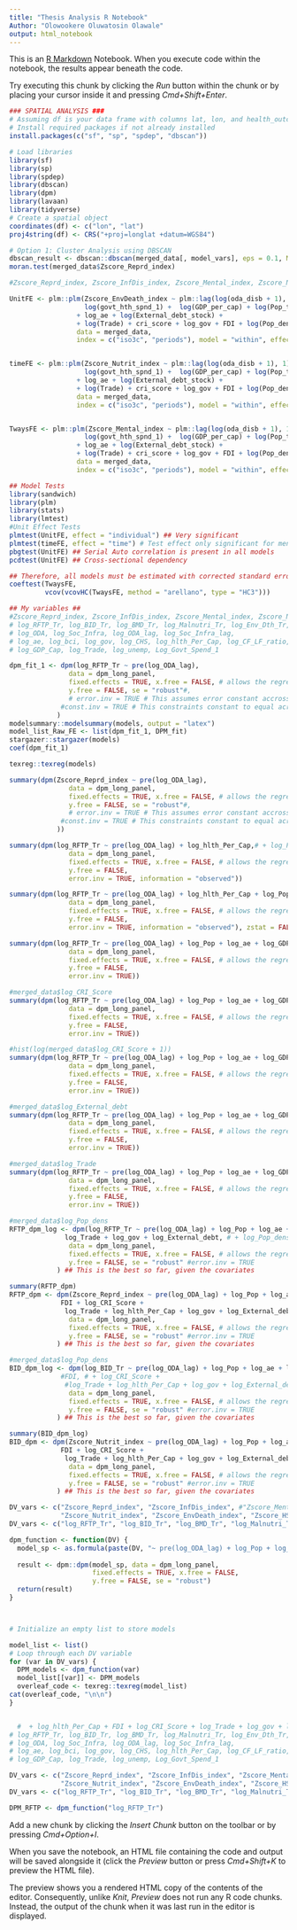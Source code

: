 ```yaml
---
title: "Thesis Analysis R Notebook"
Author: "Olowookere Oluwatosin Olawale"
output: html_notebook
---
```


This is an [R Markdown](http://rmarkdown.rstudio.com) Notebook. When you execute code within the notebook, the results appear beneath the code. 

Try executing this chunk by clicking the *Run* button within the chunk or by placing your cursor inside it and pressing *Cmd+Shift+Enter*. 

```r
### SPATIAL ANALYSIS ###
# Assuming df is your data frame with columns lat, lon, and health_outcome
# Install required packages if not already installed
install.packages(c("sf", "sp", "spdep", "dbscan"))

# Load libraries
library(sf)
library(sp)
library(spdep)
library(dbscan)
library(dpm)
library(lavaan)
library(tidyverse)
# Create a spatial object
coordinates(df) <- c("lon", "lat")
proj4string(df) <- CRS("+proj=longlat +datum=WGS84")

# Option 1: Cluster Analysis using DBSCAN
dbscan_result <- dbscan::dbscan(merged_data[, model_vars], eps = 0.1, MinPts = 5)
moran.test(merged_data$Zscore_Reprd_index)

```


```r
#Zscore_Reprd_index, Zscore_InfDis_index, Zscore_Mental_index, Zscore_Nutrit_index, Zscore_EnvDeath_index, Zscore_HSCR_index 

UnitFE <- plm::plm(Zscore_EnvDeath_index ~ plm::lag(log(oda_disb + 1), 1) +
                   log(govt_hth_spnd_1) +  log(GDP_per_cap) + log(Pop_tot) 
                 + log_ae + log(External_debt_stock) +
                 + log(Trade) + cri_score + log_gov + FDI + log(Pop_densty) + time_var, 
                 data = merged_data, 
                 index = c("iso3c", "periods"), model = "within", effect = "individual")


timeFE <- plm::plm(Zscore_Nutrit_index ~ plm::lag(log(oda_disb + 1), 1) +
                   log(govt_hth_spnd_1) +  log(GDP_per_cap) + log(Pop_tot) 
                 + log_ae + log(External_debt_stock) +
                 + log(Trade) + cri_score + log_gov + FDI + log(Pop_densty), 
                 data = merged_data, 
                 index = c("iso3c", "periods"), model = "within", effect = "time")


TwaysFE <- plm::plm(Zscore_Mental_index ~ plm::lag(log(oda_disb + 1), 1) +
                   log(govt_hth_spnd_1) +  log(GDP_per_cap) + log(Pop_tot) 
                 + log_ae + log(External_debt_stock) +
                 + log(Trade) + cri_score + log_gov + FDI + log(Pop_densty), 
                 data = merged_data, 
                 index = c("iso3c", "periods"), model = "within", effect = "twoway")
```
```r
## Model Tests 
library(sandwich)
library(plm)
library(stats)
library(lmtest)
#Unit Effect Tests 
plmtest(UnitFE, effect = "individual") ## Very significant 
plmtest(timeFE, effect = "time") # Test effect only significant for mental burden at 5%
pbgtest(UnitFE) ## Serial Auto correlation is present in all models
pcdtest(UnitFE) ## Cross-sectional dependency

## Therefore, all models must be estimated with corrected standard error 
coeftest(TwaysFE, 
         vcov(vcovHC(TwaysFE, method = "arellano", type = "HC3")))

```


```r
## My variables ##
#Zscore_Reprd_index, Zscore_InfDis_index, Zscore_Mental_index, Zscore_Nutrit_index, Zscore_EnvDeath_index, Zscore_HSCR_index 
# log_RFTP_Tr, log_BID_Tr, log_BMD_Tr, log_Malnutri_Tr, log_Env_Dth_Tr, log_HSCR_Tr, 
# log_ODA, log_Soc_Infra, log_ODA_lag, log_Soc_Infra_lag, 
# log_ae, log_bci, log_gov, log_CHS, log_hlth_Per_Cap, log_CF_LF_ratio, log_CRI_Score, log_Pop, log_Pop_dens, log_External_debt,
# log_GDP_Cap, log_Trade, log_unemp, Log_Govt_Spend_1

dpm_fit_1 <- dpm(log_RFTP_Tr ~ pre(log_ODA_lag), 
               data = dpm_long_panel,
               fixed.effects = TRUE, x.free = FALSE, # allows the regression coefficient(s) for the ldv to vary over time.
               y.free = FALSE, se = "robust"#, 
               # error.inv = TRUE # This assumes error constant accross wave or homoscedasticity, set to false automatically
             #const.inv = TRUE # This constraints constant to equal across wave. Setting it to True addresses the cross-sectional dependency
            )
modelsummary::modelsummary(models, output = "latex")
model_list_Raw_FE <- list(dpm_fit_1, DPM_fit)
stargazer::stargazer(models)
coef(dpm_fit_1)

texreg::texreg(models)
```
```r
summary(dpm(Zscore_Reprd_index ~ pre(log_ODA_lag), 
               data = dpm_long_panel,
               fixed.effects = TRUE, x.free = FALSE, # allows the regression coefficient(s) for the ldv to vary over time.
               y.free = FALSE, se = "robust"#, 
               # error.inv = TRUE # This assumes error constant accross wave or homoscedasticity, set to false automatically
             #const.inv = TRUE # This constraints constant to equal across wave. Setting it to True addresses the cross-sectional dependency
            ))

```


```r
summary(dpm(log_RFTP_Tr ~ pre(log_ODA_lag) + log_hlth_Per_Cap,# + log_Pop, 
               data = dpm_long_panel,
               fixed.effects = TRUE, x.free = FALSE, # allows the regression coefficient(s) for the ldv to vary over time.
               y.free = FALSE, 
               error.inv = TRUE, information = "observed"))
```


```r
summary(dpm(log_RFTP_Tr ~ pre(log_ODA_lag) + log_hlth_Per_Cap + log_Pop + ae, 
               data = dpm_long_panel,
               fixed.effects = TRUE, x.free = FALSE, # allows the regression coefficient(s) for the ldv to vary over time.
               y.free = FALSE, 
               error.inv = TRUE, information = "observed"), zstat = FALSE, ci = TRUE)
```
```r

summary(dpm(log_RFTP_Tr ~ pre(log_ODA_lag) + log_Pop + log_ae + log_GDP_Cap + log_hlth_Per_Cap,# + log_gov, 
               data = dpm_long_panel,
               fixed.effects = TRUE, x.free = FALSE, # allows the regression coefficient(s) for the ldv to vary over time.
               y.free = FALSE, 
               error.inv = TRUE))

```
```r
#merged_data$log_CRI_Score
summary(dpm(log_RFTP_Tr ~ pre(log_ODA_lag) + log_Pop + log_ae + log_GDP_Cap + log_hlth_Per_Cap + FDI,# + log_gov, 
               data = dpm_long_panel,
               fixed.effects = TRUE, x.free = FALSE, # allows the regression coefficient(s) for the ldv to vary over time.
               y.free = FALSE, 
               error.inv = TRUE))
```
```r
#hist(log(merged_data$log_CRI_Score + 1))
summary(dpm(log_RFTP_Tr ~ pre(log_ODA_lag) + log_Pop + log_ae + log_GDP_Cap + log_hlth_Per_Cap + FDI + log_CRI_Score,
               data = dpm_long_panel,
               fixed.effects = TRUE, x.free = FALSE, # allows the regression coefficient(s) for the ldv to vary over time.
               y.free = FALSE, 
               error.inv = TRUE))

```
```r
#merged_data$log_External_debt
summary(dpm(log_RFTP_Tr ~ pre(log_ODA_lag) + log_Pop + log_ae + log_GDP_Cap + log_hlth_Per_Cap + FDI + log_CRI_Score + log_gov + log_External_debt,
               data = dpm_long_panel,
               fixed.effects = TRUE, x.free = FALSE, # allows the regression coefficient(s) for the ldv to vary over time.
               y.free = FALSE, 
               error.inv = TRUE))
```
```r
#merged_data$log_Trade
summary(dpm(log_RFTP_Tr ~ pre(log_ODA_lag) + log_Pop + log_ae + log_GDP_Cap + log_hlth_Per_Cap + FDI + log_CRI_Score + log_Trade + log_gov + log_External_debt,
               data = dpm_long_panel,
               fixed.effects = TRUE, x.free = FALSE, # allows the regression coefficient(s) for the ldv to vary over time.
               y.free = FALSE, 
               error.inv = TRUE))
```
```r
#merged_data$log_Pop_dens
RFTP_dpm_log <- dpm(log_RFTP_Tr ~ pre(log_ODA_lag) + log_Pop + log_ae + log_GDP_Cap + log_hlth_Per_Cap + FDI + log_CRI_Score + 
              log_Trade + log_gov + log_External_debt, # + log_Pop_dens,
               data = dpm_long_panel,
               fixed.effects = TRUE, x.free = FALSE, # allows the regression coefficient(s) for the ldv to vary over time.
               y.free = FALSE, se = "robust" #error.inv = TRUE
            ) ## This is the best so far, given the covariates

summary(RFTP_dpm)
RFTP_dpm <- dpm(Zscore_Reprd_index ~ pre(log_ODA_lag) + log_Pop + log_ae + log_GDP_Cap +  
             FDI + log_CRI_Score + 
              log_Trade + log_hlth_Per_Cap + log_gov + log_External_debt, # + log_Pop_dens,
               data = dpm_long_panel,
               fixed.effects = TRUE, x.free = FALSE, # allows the regression coefficient(s) for the ldv to vary over time.
               y.free = FALSE, se = "robust" #error.inv = TRUE
            ) ## This is the best so far, given the covariates

```
```r
#merged_data$log_Pop_dens
BID_dpm_log <- dpm(log_BID_Tr ~ pre(log_ODA_lag) + log_Pop + log_ae + log_GDP_Cap, #+  
             #FDI, # + log_CRI_Score + 
              #log_Trade + log_hlth_Per_Cap + log_gov + log_External_debt, # + log_Pop_dens,
               data = dpm_long_panel,
               fixed.effects = TRUE, x.free = FALSE, # allows the regression coefficient(s) for the ldv to vary over time.
               y.free = FALSE, se = "robust" #error.inv = TRUE
            ) ## This is the best so far, given the covariates

summary(BID_dpm_log)
BID_dpm <- dpm(Zscore_Nutrit_index ~ pre(log_ODA_lag) + log_Pop + log_ae + log_GDP_Cap +  
             FDI + log_CRI_Score + 
              log_Trade + log_hlth_Per_Cap + log_gov + log_External_debt, # + log_Pop_dens,
               data = dpm_long_panel,
               fixed.effects = TRUE, x.free = FALSE, # allows the regression coefficient(s) for the ldv to vary over time.
               y.free = FALSE, se = "robust" #error.inv = TRUE
            ) ## This is the best so far, given the covariates

```


```r
DV_vars <- c("Zscore_Reprd_index", "Zscore_InfDis_index", #"Zscore_Mental_index", 
             "Zscore_Nutrit_index", "Zscore_EnvDeath_index", "Zscore_HSCR_index") 
DV_vars <- c("log_RFTP_Tr", "log_BID_Tr", "log_BMD_Tr", "log_Malnutri_Tr", "log_Env_Dth_Tr", "log_HSCR_T")

dpm_function <- function(DV) {
  model_sp <- as.formula(paste(DV, "~ pre(log_ODA_lag) + log_Pop + log_ae + log_hlth_Per_Cap + log_GDP_Cap + log_hlth_Per_Cap + FDI + log_CRI_Score + log_Trade + log_gov + log_External_debt"))
  
  result <- dpm::dpm(model_sp, data = dpm_long_panel,
                     fixed.effects = TRUE, x.free = FALSE,
                     y.free = FALSE, se = "robust")
  return(result)
}



# Initialize an empty list to store models

model_list <- list()
# Loop through each DV variable
for (var in DV_vars) {
  DPM_models <- dpm_function(var)
  model_list[[var]] <- DPM_models
  overleaf_code <- texreg::texreg(model_list)
cat(overleaf_code, "\n\n")
}


  #  + log_hlth_Per_Cap + FDI + log_CRI_Score + log_Trade + log_gov + log_External_debt"
# log_RFTP_Tr, log_BID_Tr, log_BMD_Tr, log_Malnutri_Tr, log_Env_Dth_Tr, log_HSCR_Tr, 
# log_ODA, log_Soc_Infra, log_ODA_lag, log_Soc_Infra_lag, 
# log_ae, log_bci, log_gov, log_CHS, log_hlth_Per_Cap, log_CF_LF_ratio, log_CRI_Score, log_Pop, log_Pop_dens, log_External_debt,
# log_GDP_Cap, log_Trade, log_unemp, Log_Govt_Spend_1
```
```r
DV_vars <- c("Zscore_Reprd_index", "Zscore_InfDis_index", "Zscore_Mental_index", 
             "Zscore_Nutrit_index", "Zscore_EnvDeath_index", "Zscore_HSCR_index") 
DV_vars <- c("log_RFTP_Tr", "log_BID_Tr", "log_BMD_Tr", "log_Malnutri_Tr", "log_Env_Dth_Tr", "log_HSCR_T")

DPM_RFTP <- dpm_function("log_RFTP_Tr")
```

Add a new chunk by clicking the *Insert Chunk* button on the toolbar or by pressing *Cmd+Option+I*.

When you save the notebook, an HTML file containing the code and output will be saved alongside it (click the *Preview* button or press *Cmd+Shift+K* to preview the HTML file). 

The preview shows you a rendered HTML copy of the contents of the editor. Consequently, unlike *Knit*, *Preview* does not run any R code chunks. Instead, the output of the chunk when it was last run in the editor is displayed.

